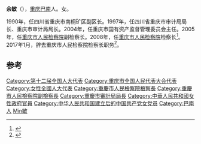 '''余敏'''（{{bd|1953年||}}），[[重庆|重庆]][[巴南|巴南]]人。女。

1990年，任四川省重庆市南桐矿区副区长。1997年，任四川省重庆市审计局局长、重庆市审计局局长。2004年，任重庆市国有资产监督管理委员会主任。2005年，任[[重庆市人民检察院|重庆市人民检察院]]副检察长。2008年，任[[重庆市人民检察院|重庆市人民检察院]]检察长<ref>{{cite news|title=重庆选举余敏为重庆市人民检察院检察长|url=http://news.jcrb.com/jxsw/201301/t20130131_1041402.html|accessdate=2013-04-07|newspaper=正义网|archive-date=2017-02-06|archive-url=https://web.archive.org/web/20170206115435/http://news.jcrb.com/jxsw/201301/t20130131_1041402.html|dead-url=no}}</ref>。2017年1月，辞去重庆市人民检察院检察长职务<ref>{{cite news|title=余敏将辞去重庆市人民检察院检察长职务|url=http://www.thepaper.cn/newsDetail_forward_1600801|accessdate=2017-02-05|work=澎湃新闻|archive-date=2019-05-13|archive-url=https://web.archive.org/web/20190513224935/http://www.thepaper.cn/newsDetail_forward_1600801|dead-url=no}}</ref>。

==参考==
{{reflist}}

{{重庆市政法系统主要领导人}}

{{DEFAULTSORT:Yu余}}
[[Category:第十二届全国人大代表|Category:第十二届全国人大代表]]
[[Category:重庆市全国人民代表大会代表|Category:重庆市全国人民代表大会代表]]
[[Category:女性全國人大代表|Category:女性全國人大代表]]
[[Category:重慶市人民檢察院檢察長|Category:重慶市人民檢察院檢察長]]
[[Category:重慶市人民檢察院副檢察長|Category:重慶市人民檢察院副檢察長]]
[[Category:重慶市審計局局長|Category:重慶市審計局局長]]
[[Category:中華人民共和國女性政府官員|Category:中華人民共和國女性政府官員]]
[[Category:中华人民共和国建立后的中国共产党女党员|Category:中华人民共和国建立后的中国共产党女党员]]
[[Category:巴南人|Category:巴南人]]
[[Category:余姓|Min敏]]